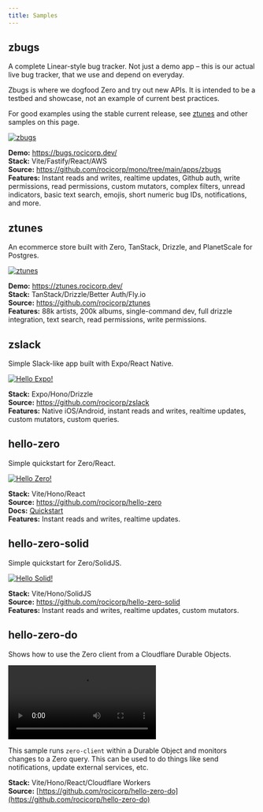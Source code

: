 ```yaml
---
title: Samples
---
```


## zbugs

A complete Linear-style bug tracker. Not just a demo app – this is our actual live bug tracker, that we use and depend on everyday.

<Note emoji="⚠️" type="warning" heading="Zbugs uses upcoming features">
  Zbugs is where we dogfood Zero and try out new APIs. It is intended to be a testbed and showcase, not an example of current best practices.

  For good examples using the stable current release, see [ztunes](#ztunes) and other samples on this page.
</Note>

<a href="https://bugs.rocicorp.dev/">
  <img
    src="/images/samples/zbugs.png"
    alt="zbugs"
    style={{border: 'none', padding: 'none'}}
  />
</a>

**Demo:** https://bugs.rocicorp.dev/<br/>
**Stack:** Vite/Fastify/React/AWS<br/>
**Source:** https://github.com/rocicorp/mono/tree/main/apps/zbugs<br/>
**Features:** Instant reads and writes, realtime updates, Github auth, write permissions, read permissions, custom mutators, complex filters, unread indicators, basic text search, emojis, short numeric bug IDs, notifications, and more.

## ztunes

An ecommerce store built with Zero, TanStack, Drizzle, and PlanetScale for Postgres.

<a href="https://ztunes.rocicorp.dev">
  <img
    src="/images/samples/ztunes.png"
    alt="ztunes"
    style={{border: 'none', padding: 'none'}}
  />
</a>

**Demo:** https://ztunes.rocicorp.dev/<br/>
**Stack:** TanStack/Drizzle/Better Auth/Fly.io<br/>
**Source:** https://github.com/rocicorp/ztunes<br/>
**Features:** 88k artists, 200k albums, single-command dev, full drizzle integration, text search, read permissions, write permissions.

## zslack

Simple Slack-like app built with Expo/React Native.

<a href="https://github.com/rocicorp/zslack">
  <img
    src="/images/samples/zslack.jpg"
    alt="Hello Expo!"
    style={{border: 'none', padding: 'none'}}
  />
</a>

**Stack:** Expo/Hono/Drizzle<br/>
**Source:** https://github.com/rocicorp/zslack<br/>
**Features:** Native iOS/Android, instant reads and writes, realtime updates, custom mutators, custom queries.

## hello-zero

Simple quickstart for Zero/React.

<a href="https://github.com/rocicorp/hello-zero">
  <img
    src="/images/samples/quickstart.png"
    alt="Hello Zero!"
    style={{border: 'none', padding: 'none'}}
  />
</a>

**Stack:** Vite/Hono/React<br/>
**Source:** https://github.com/rocicorp/hello-zero<br/>
**Docs:** [Quickstart](/docs/quickstart)<br/>
**Features:** Instant reads and writes, realtime updates.

## hello-zero-solid

Simple quickstart for Zero/SolidJS.

<a href="https://github.com/rocicorp/hello-zero-solid">
  <img
    src="/images/samples/hello-zero-solid.png"
    alt="Hello Solid!"
    style={{border: 'none', padding: 'none'}}
  />
</a>

**Stack:** Vite/Hono/SolidJS<br/>
**Source:** https://github.com/rocicorp/hello-zero-solid<br/>
**Features:** Instant reads and writes, realtime updates, custom mutators.

## hello-zero-do

Shows how to use the Zero client from a Cloudflare Durable Objects.

<Video
  src="https://d2nzlypqdo5xbb.cloudfront.net/video/hello-zero-do.mp4"
  alt="hello-zero-do demo"
/>

This sample runs `zero-client` within a Durable Object and monitors changes to a Zero query. This can be used to do things like send notifications, update external services, etc.

**Stack:** Vite/Hono/React/Cloudflare Workers<br/>
**Source:** [https://github.com/rocicorp/hello-zero-do](https://github.com/rocicorp/hello-zero-do)
